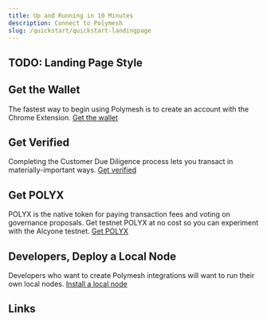 ```yaml
---
title: Up and Running in 10 Minutes
description: Connect to Polymesh
slug: /quickstart/quickstart-landingpage
---
```


## TODO: Landing Page Style

## Get the Wallet

The fastest way to begin using Polymesh is to create an account with the Chrome Extension.
[Get the wallet](/quickstart/quickstart-wallet)

## Get Verified

Completing the Customer Due Diligence process lets you transact in materially-important ways. [Get verified](/quickstart/quickstart-cdd)

## Get POLYX

POLYX is the native token for paying transaction fees and voting on governance proposals. Get testnet POLYX at no cost so you can experiment with the Alcyone testnet. [Get POLYX](/quickstart/quickstart-polyx)

## Developers, Deploy a Local Node

Developers who want to create Polymesh integrations will want to run their own local nodes. [Install a local node](/quickstart/quickstart-local-node)

## Links
